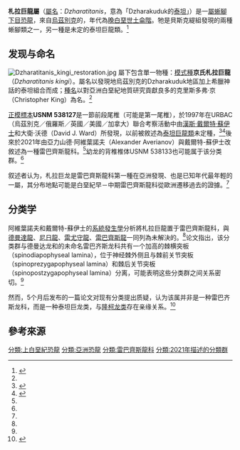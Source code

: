{{Automatic Taxobox
| taxon = Dzharatitanis
| fossil_range = [[晚白堊世|晚白堊世]][[土侖階|土侖階]]<br>~{{fossilrange|92|90}}
| image = Dzharatitanis Holotype Vertebra.png
| image_caption = 正模標本尾椎後視（A）、右側視（B）、前視（C）
| authority = Averianov & Sues, 2021
| type_species = '''京氏札拉巨龍<br>''Dzharatitanis kingi'''''
| type_species_authority = Averianov & Sues, 2021
}}

'''札拉巨龍屬'''（[[屬名|屬名]]：''Dzharatitanis''，意為「Dzharakuduk的[[泰坦|泰坦]]」）是一[[屬|屬]][[蜥腳下目|蜥腳下目]][[恐龍|恐龍]]，來自[[烏茲別克|烏茲別克]]的{{link-en|貝斯克緹組|Bissekty Formation}}，年代為[[晚白堊世|晚白堊世]][[土侖階|土侖階]]。牠是貝斯克緹組發現的兩種蜥腳類之一，另一種是未定的泰坦巨龍類。<ref name="AS21">{{Cite journal|last1=Averianov |first1=A. |last2=Sues |first2=H.-D. |title=First rebbachisaurid sauropod dinosaur from Asia |year=2021 |journal=PLoS ONE |volume=16 |issue=2 |pages=e0246620 |doi=10.1371/journal.pone.0246620 }}</ref>

==发现与命名==
[[File:Dzharatitanis_kingi_restoration.jpg|left]]
屬下包含單一物種：[[模式種|模式種]]'''京氏札拉巨龍'''（''Dzharatitanis kingi''）。屬名以發現地烏茲別克的Dzharakuduk地區加上希臘神話的泰坦組合而成；[[種名|種名]]以對亞洲白堊紀地質研究貢獻良多的克里斯多弗·京（Christopher King）為名。<ref name="AS21" />

[[正模標本|正模標本]]'''USNM 538127'''是一節前段尾椎（可能是第一尾椎），於1997年在URBAC（烏茲別克／俄羅斯／英國／美國／加拿大）聯合考察活動中由[[漢斯·戴爾特·蘇伊士|漢斯·戴爾特·蘇伊士]]和大衛·沃德（David J. Ward）所發現，以前被敘述為[[泰坦巨龍類|泰坦巨龍類]]未定種，<ref name=Sues2015>{{Cite journal|last=Sues|first=Hans-Dieter|last2=Averianov|first2=Alexander|last3=Ridgely|first3=Ryan C.|last4=Witmer|first4=Lawrence M.|date=2015-01-02|title=Titanosauria (Dinosauria, Sauropoda) from the Upper Cretaceous (Turonian) Bissekty Formation of Uzbekistan|url=http://dx.doi.org/10.1080/02724634.2014.889145|journal=Journal of Vertebrate Paleontology|volume=35|issue=1|pages=e889145|doi=10.1080/02724634.2014.889145|issn=0272-4634}}</ref><ref>{{Cite journal|last=Averianov|first=Alexander|last2=Sues|first2=Hans-Dieter|date=2017|title=Review of Cretaceous sauropod dinosaurs from Central Asia|url=http://dx.doi.org/10.1016/j.cretres.2016.09.006|journal=Cretaceous Research|volume=69|pages=184–197|doi=10.1016/j.cretres.2016.09.006|issn=0195-6671}}</ref>後來於2021年由亞力山德·阿維葉諾夫（Alexander Averianov）與戴爾特-蘇伊士改敘述為一種雷巴齊斯龍科。<ref name="AS21" />幼龙的背椎椎体USNM 538133也可能属于该分类群。<ref name="AS21" />

叙述者认为，札拉巨龙是雷巴齊斯龍科第一種在亞洲發現、也是已知年代最年輕的一屬，其分布地點可能是白堊紀早－中期雷巴齊斯龍科從歐洲遷移過去的證據。<ref name="AS21" />

==分类学==
阿維葉諾夫和戴爾特-蘇伊士的[[系統發生學|系統發生學]]分析將札拉巨龍置于雷巴齊斯龍科，與[[德曼達龍|德曼達龍]]、[[尼日龍|尼日龍]]、[[雷尤守龍|雷尤守龍]]、[[雷巴齊斯龍|雷巴齊斯龍]]一同列為未解決的{{link-en|多分支|polytomy}}。<ref name="AS21" />论文指出，该分类群与德曼达龙和{{le|威塞克斯组|Wessex Formation}}的未命名雷巴齐斯龙科共有一个加高的棘横突板（spinodiapophyseal lamina），位于神经棘外侧且与棘前关节突板（spinoprezygapophyseal lamina）和棘后关节突板（spinopostzygapophyseal lamina）分离，可能表明这些分类群之间关系密切。<ref name="AS21" />

{{clade
|label1=[[雷巴齊斯龍科|雷巴齊斯龍科]] Rebbachisauridae
|1={{clade
 |1=[[亞馬遜龍屬|亞馬遜龍屬]] ''Amazonsaurus''
 |2={{clade
  |1=[[薩帕拉龍屬|薩帕拉龍屬]] ''Zapalasaurus''
  |2=[[伊斯的利亞龍屬|伊斯的利亞龍屬]] ''Histriasaurus''
  |3={{clade
   |1=[[科馬約龍屬|科馬約龍屬]] ''Comahuesaurus''
   |2={{clade
    |1=[[雷尤守龍屬|雷尤守龍屬]] ''Rayososaurus''
    |2=[[雷巴齊斯龍屬|雷巴齊斯龍屬]] ''Rebbachisaurus''
    |3=[[德曼達龍屬|德曼達龍屬]] ''Demandasaurus''
    |4=[[尼日龍屬|尼日龍屬]] ''Nigersaurus''
    |5='''札拉巨龍屬 ''Dzharatitanis'''''
    |6={{clade
     |1=[[鷲龍屬_(蜥腳下目)|鷲龍屬]]''Cathartesaura''
     |2=[[利邁河龍屬|利邁河龍屬]] ''Limaysaurus''

}} }} }} }} }} }}
然而，5个月后发布的一篇论文对现有分类提出质疑，认为该属并非是一种雷巴齐斯龙科，而是一种泰坦巨龙类，与[[隆柯龙类|隆柯龙类]]存在亲缘关系。<ref>{{Cite journal|last=Lerzo|first=Lucas Nicolás|last2=Carballido|first2=José Luis|last3=Gallina|first3=Pablo Ariel|year=2021|title=Rebbachisaurid sauropods in Asia? A re-evaluation of the phylogenetic position of Dzharatitanis kingi from the late Cretaceous of Uzbekistan|url=https://www.peapaleontologica.org.ar/index.php/peapa/article/view/Pdf|journal=Publicación Electrónica de la Asociación Paleontológica Argentina|language=en|volume=21|issue=1|pages=18–27|doi=10.5710//PEAPA.24.03.2021.389|issn=2469-0228|access-date=2021-05-03|archive-date=2021-05-16|archive-url=https://web.archive.org/web/20210516110424/https://www.peapaleontologica.org.ar/index.php/peapa/article/view/Pdf|dead-url=no}}</ref>

==參考來源==
{{Reflist}}

{{蜥腳形亞目|D.|state=expanded}}
{{Taxonbar|from=Q105666662}}
{{Portalbar|生物學|恐龍}}

[[分類:上白堊紀恐龍|分類:上白堊紀恐龍]]
[[分類:亞洲恐龍|分類:亞洲恐龍]]
[[分類:雷巴齊斯龍科|分類:雷巴齊斯龍科]]
[[分類:2021年描述的分類群|分類:2021年描述的分類群]]